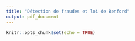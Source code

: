 ```yaml
---
title: "Détection de fraudes et loi de Benford"
output: pdf_document
---
```


```r
knitr::opts_chunk$set(echo = TRUE)
```


